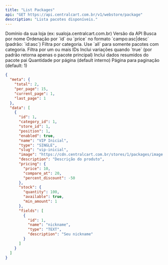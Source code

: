 ```yaml
---
title: "List Packages"
api: "GET https://api.centralcart.com.br/v1/webstore/package"
description: "Lista pacotes disponíveis."
---
```


<ParamField header="x-store-domain" type="string" required>
  Domínio da sua loja (ex: sualoja.centralcart.com.br)
</ParamField>

<ParamField query="v" default="2" required>
  Versão da API
</ParamField>

<ParamField query="q" type="string">
  Busca por nome
</ParamField>

<ParamField query="order_by" type="string">
  Ordenação por `id` ou `price` no formato `campo:asc|desc` (padrão: `id:asc`)
</ParamField>

<ParamField query="category_id" type="string | number">
  Filtra por categoria. Use `all` para somente pacotes com categoria.
</ParamField>

<ParamField query="id" type="number | number[]">
  Filtra por um ou mais IDs
</ParamField>

<ParamField query="include_variations" type="boolean">
  Inclui variações quando `true` (por padrão retorna apenas o pacote principal)
</ParamField>

<ParamField query="load_parent" type="boolean">
  Inclui dados resumidos do pacote pai
</ParamField>

<ParamField query="limit" type="number">
  Quantidade por página (default interno)
</ParamField>

<ParamField query="page" type="number">
  Página para paginação (default: 1)
</ParamField>

<ResponseExample>

```json Response
{
  "meta": {
    "total": 2,
    "per_page": 15,
    "current_page": 1,
    "last_page": 1
  },
  "data": [
    {
      "id": 1,
      "category_id": 1,
      "store_id": 1,
      "position": 1,
      "enabled": true,
      "name": "VIP Inicial",
      "type": "SINGLE",
      "slug": "vip-inicial",
      "image": "https://cdn.centralcart.com.br/stores/1/packages/image.png",
      "description": "Descrição do produto",
      "pricing": {
        "price": 10,
        "compare_at": 20,
        "percent_discount": -50
      },
      "stock": {
        "quantity": 100,
        "available": true,
        "min_amount": 1
      },
      "fields": [
        {
          "id": 1,
          "name": "nickname",
          "type": "TEXT",
          "description": "Seu nickname"
        }
      ]
    }
  ]
}
```

</ResponseExample>
